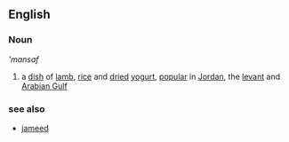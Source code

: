 ==English==
===Noun===
{{wikipedia}}
'''mansaf''
#a [[dish]] of [[lamb]], [[rice]] and [[dried]] [[yogurt]], [[popular]] in [[Jordan]], the [[levant]] and [[Arabian Gulf]]
===see also===
*[[jameed]]